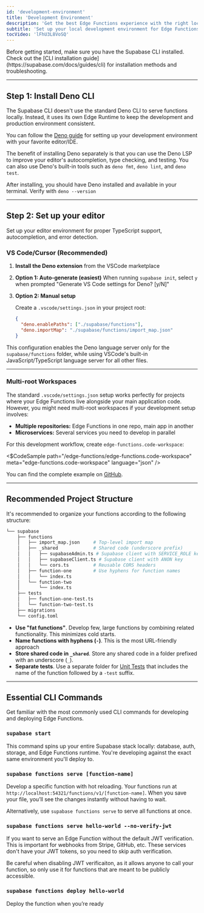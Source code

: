 ```yaml
---
id: 'development-environment'
title: 'Development Environment'
description: 'Get the best Edge Functions experience with the right local developer environment.'
subtitle: 'Set up your local development environment for Edge Functions.'
tocVideo: 'lFhU3L8VoSQ'
---
```


<Admonition type="info">
  Before getting started, make sure you have the Supabase CLI installed. Check out the [CLI
  installation guide](https://supabase.com/docs/guides/cli) for installation methods and
  troubleshooting.
</Admonition>

---

## Step 1: Install Deno CLI

The Supabase CLI doesn't use the standard Deno CLI to serve functions locally. Instead, it uses its own Edge Runtime to keep the development and production environment consistent.

You can follow the [Deno guide](https://deno.com/manual@v1.32.5/getting_started/setup_your_environment) for setting up your development environment with your favorite editor/IDE.

The benefit of installing Deno separately is that you can use the Deno LSP to improve your editor's autocompletion, type checking, and testing. You can also use Deno's built-in tools such as `deno fmt`, `deno lint`, and `deno test`.

After installing, you should have Deno installed and available in your terminal. Verify with `deno --version`

---

## Step 2: Set up your editor

Set up your editor environment for proper TypeScript support, autocompletion, and error detection.

### VS Code/Cursor (Recommended)

1. **Install the Deno extension** from the VSCode marketplace
2. **Option 1: Auto-generate (easiest)**
   When running `supabase init`, select `y` when prompted "Generate VS Code settings for Deno? [y/N]"
3. **Option 2: Manual setup**

   Create a `.vscode/settings.json` in your project root:

   ```json
   {
     "deno.enablePaths": ["./supabase/functions"],
     "deno.importMap": "./supabase/functions/import_map.json"
   }
   ```

This configuration enables the Deno language server only for the `supabase/functions` folder, while using VSCode's built-in JavaScript/TypeScript language server for all other files.

---

### Multi-root Workspaces

The standard `.vscode/settings.json` setup works perfectly for projects where your Edge Functions live alongside your main application code. However, you might need multi-root workspaces if your development setup involves:

- **Multiple repositories:** Edge Functions in one repo, main app in another
- **Microservices:** Several services you need to develop in parallel

For this development workflow, create `edge-functions.code-workspace`:

<$CodeSample
path="/edge-functions/edge-functions.code-workspace"
meta="edge-functions.code-workspace"
language="json"
/>

You can find the complete example on [GitHub](https://github.com/supabase/supabase/tree/master/examples/edge-functions).

---

## Recommended Project Structure

It's recommended to organize your functions according to the following structure:

```bash
└── supabase
    ├── functions
    │   ├── import_map.json     # Top-level import map
    │   ├── _shared             # Shared code (underscore prefix)
    │   │   ├── supabaseAdmin.ts # Supabase client with SERVICE_ROLE key
    │   │   ├── supabaseClient.ts # Supabase client with ANON key
    │   │   └── cors.ts         # Reusable CORS headers
    │   ├── function-one        # Use hyphens for function names
    │   │   └── index.ts
    │   └── function-two
    │       └── index.ts
    ├── tests
    │   ├── function-one-test.ts
    │   └── function-two-test.ts
    ├── migrations
    └── config.toml
```

- **Use "fat functions"**. Develop few, large functions by combining related functionality. This minimizes cold starts.
- **Name functions with hyphens (`-`)**. This is the most URL-friendly approach
- **Store shared code in `_shared`**. Store any shared code in a folder prefixed with an underscore (`_`).
- **Separate tests**. Use a separate folder for [Unit Tests](https://supabase.com/docs/guides/functions/unit-test) that includes the name of the function followed by a `-test` suffix.

---

## Essential CLI Commands

Get familiar with the most commonly used CLI commands for developing and deploying Edge Functions.

### `supabase start`

This command spins up your entire Supabase stack locally: database, auth, storage, and Edge Functions runtime. You're developing against the exact same environment you'll deploy to.

### `supabase functions serve [function-name]`

Develop a specific function with hot reloading. Your functions run at `http://localhost:54321/functions/v1/[function-name]`. When you save your file, you’ll see the changes instantly without having to wait.

Alternatively, use `supabase functions serve` to serve all functions at once.

### `supabase functions serve hello-world --no-verify-jwt`

If you want to serve an Edge Function without the default JWT verification. This is important for webhooks from Stripe, GitHub, etc. These services don't have your JWT tokens, so you need to skip auth verification.

<Admonition type="warning">

Be careful when disabling JWT verificaiton, as it allows anyone to call your function, so only use it for functions that are meant to be publicly accessible.

</Admonition>

### `supabase functions deploy hello-world`

Deploy the function when you’re ready
